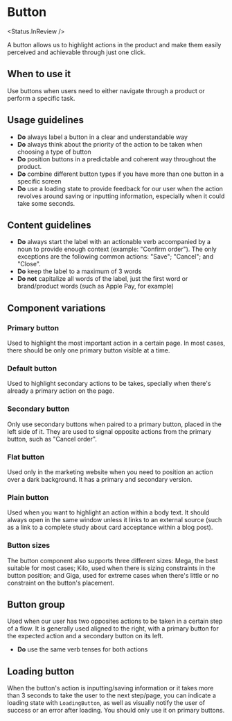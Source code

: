 

# Button

<Status.InReview />

A button allows us to highlight actions in the product and make them easily
perceived and achievable through just one click.

<Story id="components-button--base" />

<Props of={Button} />

## When to use it

Use buttons when users need to either navigate through a product or perform a specific task.

## Usage guidelines

- **Do** always label a button in a clear and understandable way
- **Do** always think about the priority of the action to be taken when choosing a type of button
- **Do** position buttons in a predictable and coherent way throughout the product.
- **Do** combine different button types if you have more than one button in a specific screen
- **Do** use a loading state to provide feedback for our user when the action revolves around saving or
  inputting information, especially when it could take some seconds.

## Content guidelines

- **Do** always start the label with an actionable verb accompanied by a noun to provide enough context (example: "Confirm order").
  The only exceptions are the following common actions: "Save"; "Cancel"; and "Close".
- **Do** keep the label to a maximum of 3 words
- **Do not** capitalize all words of the label, just the first word or brand/product words (such as Apple Pay, for example)

## Component variations

### Primary button

Used to highlight the most important action in a certain page. In most cases, there should be only one primary button visible
at a time.

<Story id="components-button--primary" />

### Default button

Used to highlight secondary actions to be takes, specially when there's already a primary action on the page.

<Story id="components-button--base" />

### Secondary button

Only use secondary buttons when paired to a primary button, placed in the left side of it. They are used to
signal opposite actions from the primary button, such as "Cancel order".

<Story id="components-button--secondary" />

### Flat button

Used only in the marketing website when you need to position an action over a dark background. It has a
primary and secondary version.

<Story id="components-button--flat" />

### Plain button

Used when you want to highlight an action within a body text. It should always open in the same window unless
it links to an external source (such as a link to a complete study about card acceptance within a blog post).

<Story id="components-button--plain" />

### Button sizes

The button component also supports three different sizes: Mega, the best suitable for most cases; Kilo, used
when there is sizing constraints in the button position; and Giga, used for extreme cases when there's little
or no constraint on the button's placement.

<Story id="components-button--size" />

## Button group

Used when our user has two opposites actions to be taken in a certain step of a flow. It is generally used aligned to the right,
with a primary button for the expected action and a secondary button on its left.

<Story id="components-button-buttongroup--base" />

<Props of={ButtonGroup} />

- **Do** use the same verb tenses for both actions

## Loading button

When the button's action is inputting/saving information or it takes more than 3 seconds to take the user to the next step/page, you can indicate a loading state with `LoadingButton`, as well as visually notify the user of success or an error after loading. You should only use it on primary buttons.

<Story id="components-button-loadingbutton--success-animation" />

<Story id="components-button-loadingbutton--error-animation" />

<Story id="components-button-loadingbutton--no-exit-animation" />

<Props of={LoadingButton} />
